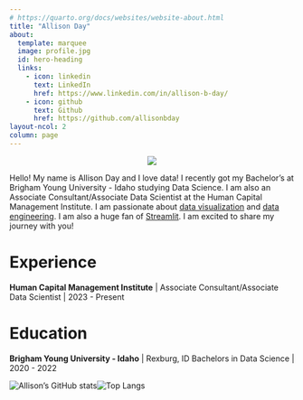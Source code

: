 ```yaml
---
# https://quarto.org/docs/websites/website-about.html
title: "Allison Day"
about:
  template: marquee
  image: profile.jpg
  id: hero-heading
  links:
    - icon: linkedin
      text: LinkedIn
      href: https://www.linkedin.com/in/allison-b-day/
    - icon: github
      text: Github
      href: https://github.com/allisonbday
layout-ncol: 2
column: page
---
```


<!--- About this blog--> 


:::{#hero-heading}

<p align="center">
  <a href="https://skillicons.dev">
    <img src="https://skillicons.dev/icons?i=py,r,md,github,vscode" />
  </a>
</p>


Hello! My name is Allison Day and I love data! I recently got my Bachelor's at Brigham Young University - Idaho studying Data Science. I am also an Associate Consultant/Associate Data Scientist at the Human Capital Management Institute. I am passionate about [data visualization](https://www.tableau.com/) and [data engineering](https://www.snowflake.com/). I am also a huge fan of [Streamlit](https://streamlit.io/).<!-- I am currently learning [](). -->  I am excited to share my journey with you!

<!-- generate thh start of my about me section -->
<!--- About me section-->
<!--- Ask me about []() -->
<!--- How to reach me: []() -->
<!--- ⚡ Fun fact: []() -->
<!--- 📫 How to reach me: []() -->
<!--- 🤔 I’m looking for help with []() -->
<!--- 💬 Ask me about []() -->
<!--- 👯 I’m looking to collaborate on []() -->
<!--- 🌱 I’m currently learning []() -->



# Experience
**Human Capital Management Institute** | Associate Consultant/Associate Data Scientist | 2023 - Present

# Education
**Brigham Young University - Idaho** | Rexburg, ID 
Bachelors in Data Science | 2020 - 2022


![Allison's GitHub stats](https://github-readme-stats.vercel.app/api?username=allisonbday&show_icons=true)![Top Langs](https://github-readme-stats.vercel.app/api/top-langs/?username=allisonbday&layout=compact)

:::